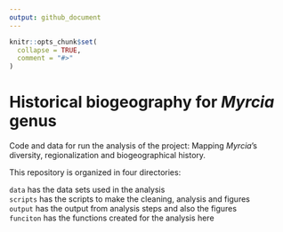 ```yaml
---
output: github_document
---
```


<!-- README.md is generated from README.Rmd. Please edit that file -->

```r
knitr::opts_chunk$set(
  collapse = TRUE,
  comment = "#>"
)
```

# Historical biogeography for *Myrcia* genus

<!-- badges: start -->
<!-- badges: end -->

Code and data for run the analysis of the project:
Mapping *Myrcia*'s diversity, regionalization and biogeographical history. 


This repository is organized in four directories:  

`data` has the data sets used in the analysis  
`scripts` has the scripts to make the cleaning, analysis and figures  
`output` has the output from analysis steps and also the figures  
`funciton` has the functions created for the analysis here  


